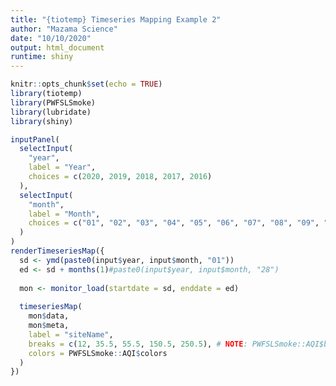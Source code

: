 ```yaml
---
title: "{tiotemp} Timeseries Mapping Example 2"
author: "Mazama Science"
date: "10/10/2020"
output: html_document
runtime: shiny
---
```


```r
knitr::opts_chunk$set(echo = TRUE)
library(tiotemp)
library(PWFSLSmoke)
library(lubridate)
library(shiny)
```

```r
inputPanel(
  selectInput(
    "year", 
    label = "Year", 
    choices = c(2020, 2019, 2018, 2017, 2016)
  ), 
  selectInput(
    "month", 
    label = "Month", 
    choices = c("01", "02", "03", "04", "05", "06", "07", "08", "09", "10", "11", "12")
  )
)
renderTimeseriesMap({
  sd <- ymd(paste0(input$year, input$month, "01"))
  ed <- sd + months(1)#paste0(input$year, input$month, "28")
  
  mon <- monitor_load(startdate = sd, enddate = ed)
  
  timeseriesMap(
    mon$data, 
    mon$meta, 
    label = "siteName", 
    breaks = c(12, 35.5, 55.5, 150.5, 250.5), # NOTE: PWFSLSmoke::AQI$breaks_24 w/o  +/-inf
    colors = PWFSLSmoke::AQI$colors
  )
})
```

